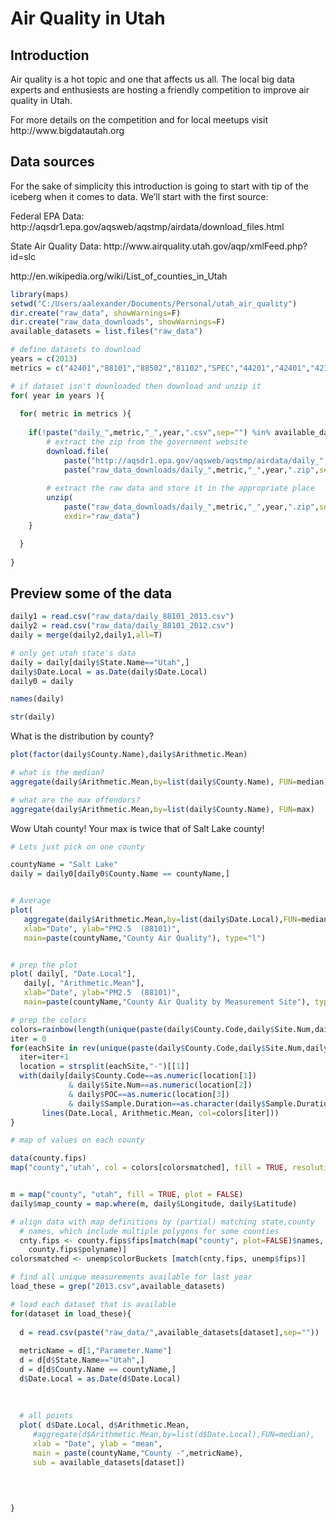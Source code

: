 Air Quality in Utah
======

Introduction
----

Air quality is a hot topic and one that affects us all. The local big data experts and enthusiests are hosting a friendly competition to improve air quality in Utah.

For more details on the competition and for local meetups visit http://www.bigdatautah.org

Data sources
-----

For the sake of simplicity this introduction is going to start with tip of the iceberg when it comes to data. We'll start with the first source:

Federal EPA Data: http://aqsdr1.epa.gov/aqsweb/aqstmp/airdata/download_files.html

State Air Quality Data: http://www.airquality.utah.gov/aqp/xmlFeed.php?id=slc

http://en.wikipedia.org/wiki/List_of_counties_in_Utah

```r
library(maps)
setwd("C:/Users/aalexander/Documents/Personal/utah_air_quality")
dir.create("raw_data", showWarnings=F)
dir.create("raw_data_downloads", showWarnings=F)
available_datasets = list.files("raw_data")
```


```r

# define datasets to download
years = c(2013)
metrics = c("42401","88101","88502","81102","SPEC","44201","42401","42101","42602","WIND","TEMP","PRESS","RH_DP","HAPS","VOCS","LEAD")

# if dataset isn't downloaded then download and unzip it
for( year in years ){
  
  for( metric in metrics ){
    
    if(!paste("daily_",metric,"_",year,".csv",sep="") %in% available_datasets){
        # extract the zip from the government website
        download.file(
            paste("http://aqsdr1.epa.gov/aqsweb/aqstmp/airdata/daily_",metric,"_",year,".zip",sep=""),
            paste("raw_data_downloads/daily_",metric,"_",year,".zip",sep=""))
        
        # extract the raw data and store it in the appropriate place
        unzip(
            paste("raw_data_downloads/daily_",metric,"_",year,".zip",sep=""),
            exdir="raw_data")
    }

  }
  
}

```

Preview some of the data
------
```r

daily1 = read.csv("raw_data/daily_88101_2013.csv")
daily2 = read.csv("raw_data/daily_88101_2012.csv")
daily = merge(daily2,daily1,all=T)

# only get utah state's data
daily = daily[daily$State.Name=="Utah",]
daily$Date.Local = as.Date(daily$Date.Local)
daily0 = daily

names(daily)

str(daily)
```


What is the distribution by county?
```r
plot(factor(daily$County.Name),daily$Arithmetic.Mean)

# what is the median?
aggregate(daily$Arithmetic.Mean,by=list(daily$County.Name), FUN=median)

# what are the max offendors?
aggregate(daily$Arithmetic.Mean,by=list(daily$County.Name), FUN=max)

```

Wow Utah county! Your max is twice that of Salt Lake county!


```r
# Lets just pick on one county

countyName = "Salt Lake"
daily = daily0[daily0$County.Name == countyName,]


# Average
plot( 
   aggregate(daily$Arithmetic.Mean,by=list(daily$Date.Local),FUN=median), 
   xlab="Date", ylab="PM2.5  (88101)",
   main=paste(countyName,"County Air Quality"), type="l")


# prep the plot
plot( daily[, "Date.Local"],
   daily[, "Arithmetic.Mean"], 
   xlab="Date", ylab="PM2.5  (88101)",
   main=paste(countyName,"County Air Quality by Measurement Site"), type="n")

# prep the colors
colors=rainbow(length(unique(paste(daily$County.Code,daily$Site.Num,daily$POC,daily$Sample.Duration,sep="-"))))
iter = 0
for(eachSite in rev(unique(paste(daily$County.Code,daily$Site.Num,daily$POC,daily$Sample.Duration,sep="-")))){
  iter=iter+1
  location = strsplit(eachSite,"-")[[1]]
  with(daily[daily$County.Code==as.numeric(location[1]) 
             & daily$Site.Num==as.numeric(location[2])
             & daily$POC==as.numeric(location[3])
             & daily$Sample.Duration==as.character(daily$Sample.Duration),],
       lines(Date.Local, Arithmetic.Mean, col=colors[iter]))
}

```

```r
# map of values on each county

data(county.fips)
map("county",'utah', col = colors[colorsmatched], fill = TRUE, resolution = 0, lty = 1)


m = map("county", "utah", fill = TRUE, plot = FALSE)
daily$map_county = map.where(m, daily$Longitude, daily$Latitude)

# align data with map definitions by (partial) matching state,county
  # names, which include multiple polygons for some counties
  cnty.fips <- county.fips$fips[match(map("county", plot=FALSE)$names,
    county.fips$polyname)]
colorsmatched <- unemp$colorBuckets [match(cnty.fips, unemp$fips)]


```


```r
# find all unique measurements available for last year
load_these = grep("2013.csv",available_datasets)

# load each dataset that is available
for(dataset in load_these){
  
  d = read.csv(paste("raw_data/",available_datasets[dataset],sep=""))
  
  metricName = d[1,"Parameter.Name"]
  d = d[d$State.Name=="Utah",]
  d = d[d$County.Name == countyName,]
  d$Date.Local = as.Date(d$Date.Local)
  
  
  
  # all points
  plot( d$Date.Local, d$Arithmetic.Mean,
     #aggregate(d$Arithmetic.Mean,by=list(d$Date.Local),FUN=median), 
     xlab = "Date", ylab = "mean",
     main = paste(countyName,"County -",metricName),
     sub = available_datasets[dataset])
  
  

  
}

```


